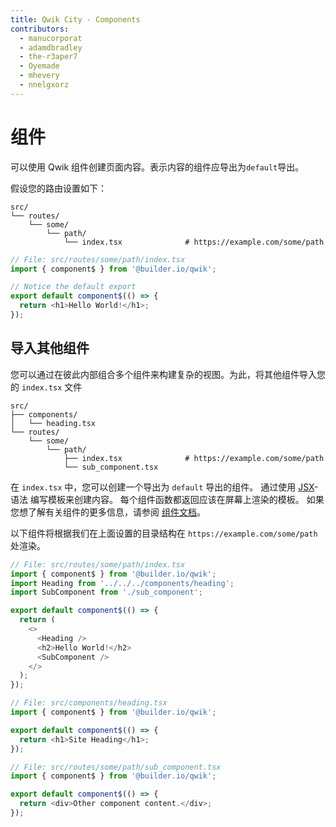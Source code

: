```yaml
---
title: Qwik City - Components
contributors:
  - manucorporat
  - adamdbradley
  - the-r3aper7
  - Oyemade
  - mhevery
  - nnelgxorz
---
```


# 组件

可以使用 Qwik 组件创建页面内容。表示内容的组件应导出为`default`导出。

假设您的路由设置如下：

```
src/
└── routes/
    └── some/
        └── path/
            └── index.tsx              # https://example.com/some/path
```

```typescript
// File: src/routes/some/path/index.tsx
import { component$ } from '@builder.io/qwik';

// Notice the default export
export default component$(() => {
  return <h1>Hello World!</h1>;
});
```

## 导入其他组件

您可以通过在彼此内部组合多个组件来构建复杂的视图。为此，将其他组件导入您的 `index.tsx` 文件

```
src/
├── components/
│   └── heading.tsx
└── routes/
    └── some/
        └── path/
            ├── index.tsx              # https://example.com/some/path
            └── sub_component.tsx
```

在 `index.tsx` 中，您可以创建一个导出为 `default` 导出的组件。
通过使用 [JSX](https://reactjs.org/docs/introducing-jsx.html)-语法 编写模板来创建内容。
每个组件函数都返回应该在屏幕上渲染的模板。
如果您想了解有关组件的更多信息，请参阅 [组件文档](.../../../docs/components/overview/index.mdx)。

以下组件将根据我们在上面设置的目录结构在 `https://example.com/some/path` 处渲染。

```typescript
// File: src/routes/some/path/index.tsx
import { component$ } from '@builder.io/qwik';
import Heading from '../../../components/heading';
import SubComponent from './sub_component';

export default component$(() => {
  return (
    <>
      <Heading />
      <h2>Hello World!</h2>
      <SubComponent />
    </>
  );
});
```

```typescript
// File: src/components/heading.tsx
import { component$ } from '@builder.io/qwik';

export default component$(() => {
  return <h1>Site Heading</h1>;
});
```

```typescript
// File: src/routes/some/path/sub_component.tsx
import { component$ } from '@builder.io/qwik';

export default component$(() => {
  return <div>Other component content.</div>;
});
```
